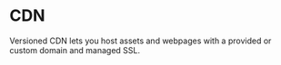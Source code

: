 # CDN

<Summary>
  Versioned CDN lets you host assets and webpages with a provided or custom domain and managed SSL.
</Summary>

<Snippet file='coming-soon.mdx' />
